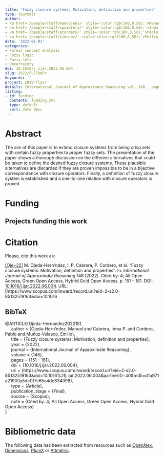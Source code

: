 ```yaml
---
title: 'Fuzzy closure systems: Motivation, definition and properties'
type: journals
author:
- <a href='/people/staff/manuojeda/' style='color:rgb(100,0,50);'>Manuel Ojeda Hernández</a>
- <a href='/people/staff/ipcabrera/' style='color:rgb(100,0,50);'>Inma P. Cabrera</a>
- <a href='/people/staff/pcordero/' style='color:rgb(100,0,50);'>Pablo Cordero</a>
- <a href='/people/staff/ejmunoz/' style='color:rgb(100,0,50);'>Emilio Muñoz Velasco</a>
date: '2022-01-01'
categories:
- Formal concept analysis
- Fuzzy logic
- Fuzzy sets
- Uncertainty
doi: 10.1016/j.ijar.2022.06.004
slug: 2022/FuClDePr
keywords: ''
project: 2019-flair
details: International Journal of Approximate Reasoning vol. 148 , pages 151 – 161.
listing:
- id: funding
  contents: funding.yml
  type: default
  sort: date desc
---
```





# Abstract

The aim of this paper is to extend closure systems from being crisp sets with certain fuzzy properties to proper fuzzy sets. The presentation of the paper shows a thorough discussion on the different alternatives that could be taken to define the desired fuzzy closure systems. These plausible alternatives are discarded if they are proven impossible to be in a bijective correspondence with closure operators. Finally, a definition of fuzzy closure system is established and a one-to-one relation with closure operators is proved.


# Funding
::: {.callout-note appearance='minimal' collapse=false}
## Projects funding this work

:::{#funding}
:::
:::








# Citation
Please, cite this work as:


<a name=bib-Ojeda-Hernandez2022151></a>[[Oje+22]](#cite-Ojeda-Hernandez2022151) M. Ojeda-Hern\’ndez, I. P. Cabrera, P. Cordero, et al. “Fuzzy closure systems: Motivation, definition and properties”. In: _International Journal of Approximate Reasoning_ 148 (2022). Cited by: 4; All Open Access, Green Open Access, Hybrid Gold Open Access, p. 151 – 161. DOI: [10.1016/j.ijar.2022.06.004](https://doi.org/10.1016%2Fj.ijar.2022.06.004). URL: [https://www.scopus.com/inward/record.uri?eid=2-s2.0-85132519163&doi=10.1016

::: {.callout-note appearance="minimal" collapse=true}

## BibTeX

@ARTICLE{Ojeda-Hernandez2022151,<br>&nbsp;&nbsp;&nbsp;&nbsp;	author = {Ojeda-Hern\’ndez, Manuel and Cabrera, Inma P. and Cordero, Pablo and Muñoz-Velasco, Emilio},<br>&nbsp;&nbsp;&nbsp;&nbsp;	title = {Fuzzy closure systems: Motivation, definition and properties},<br>&nbsp;&nbsp;&nbsp;&nbsp;	year = {2022},<br>&nbsp;&nbsp;&nbsp;&nbsp;	journal = {International Journal of Approximate Reasoning},<br>&nbsp;&nbsp;&nbsp;&nbsp;	volume = {148},<br>&nbsp;&nbsp;&nbsp;&nbsp;	pages = {151 – 161},<br>&nbsp;&nbsp;&nbsp;&nbsp;	doi = {10.1016/j.ijar.2022.06.004},<br>&nbsp;&nbsp;&nbsp;&nbsp;	url = {https://www.scopus.com/inward/record.uri?eid=2-s2.0-85132519163&doi=10.1016%2fj.ijar.2022.06.004&partnerID=40&md5=d1a971a21900a5dc0f7c65e4de834098},<br>&nbsp;&nbsp;&nbsp;&nbsp;	type = {Article},<br>&nbsp;&nbsp;&nbsp;&nbsp;	publication_stage = {Final},<br>&nbsp;&nbsp;&nbsp;&nbsp;	source = {Scopus},<br>&nbsp;&nbsp;&nbsp;&nbsp;	note = {Cited by: 4; All Open Access, Green Open Access, Hybrid Gold Open Access}<br>}

:::



# Bibliometric data


The following data has been extracted from resources such as [OpenAlex](https://openalex.org/), [Dimensions](https://app.dimensions.ai/), [PlumX](https://www.elsevier.com/insights/metrics/plumx) or [Altmetric](https://www.altmetric.com/).

<div style="display: flex; justify-content: center; align-items: center; height: 100%;">
<span class="__dimensions_badge_embed__" data-doi="10.1016/j.ijar.2022.06.004" data-legend="always"></span></div><script async src="https://badge.dimensions.ai/badge.js" charset="utf-8"></script>

<div style="display: flex; justify-content: center; align-items: center; height: 100%;">
<a href="https://plu.mx/plum/a/?doi=10.1016/j.ijar.2022.06.004" class="plumx-details" data-site="plum" data-hide-when-empty="true">Fuzzy closure systems: Motivation, definition and properties</a></div>

<div style="display: flex; justify-content: center; align-items: center; height: 100%;">
<script type="text/javascript" src="https://d1bxh8uas1mnw7.cloudfront.net/assets/embed.js"></script><div data-badge-type="medium-donut" class="altmetric-embed" data-badge-details="right" data-doi="10.1016/j.ijar.2022.06.004"></div></div>


## Cites

The following graph plots the number of cites received by this work from its publication, on a yearly basis.

```r
#| echo: false
#| results: asis
#| warning: false
#| message: false
source(here::here('scripts', 'manage_publications.R'))
df <- readRDS('citation_history.rds')
plot_citation_history(df)
```



## Papers citing this work

The following is a non-exhaustive list of papers that cite this work:


<a name=bib-Bejines_2024></a>[[1]](#cite-Bejines_2024) C. Bejines, M. Ojeda-Hernández, and D. López-Rodríguez. “Analysis of Fuzzy Vector Spaces as an Algebraic Framework for Flag Codes”. In: _Mathematics_ 12.3 (Feb. 2024), p. 498. ISSN: 2227-7390. DOI: [10.3390/math12030498](https://doi.org/10.3390%2Fmath12030498). URL: [http://dx.doi.org/10.3390/math12030498](http://dx.doi.org/10.3390/math12030498).

<a name=bib-Ojeda_Hern_ndez_20232></a>[[2]](#cite-Ojeda_Hern_ndez_20232) M. Ojeda-Hernández, I. P. Cabrera, P. Cordero, et al. “Fuzzy closure structures as formal concepts”. In: _Fuzzy Sets and Systems_ 463 (Jul. 2023), p. 108458. ISSN: 0165-0114. DOI: [10.1016/j.fss.2022.12.014](https://doi.org/10.1016%2Fj.fss.2022.12.014). URL: [http://dx.doi.org/10.1016/j.fss.2022.12.014](http://dx.doi.org/10.1016/j.fss.2022.12.014).

<a name=bib-Ojeda_Hern_ndez_2023></a>[[3]](#cite-Ojeda_Hern_ndez_2023) M. Ojeda-Hernández, I. P. Cabrera, P. Cordero, et al. “Fuzzy closure structures as formal concepts II”. In: _Fuzzy Sets and Systems_ 473 (Dec. 2023), p. 108734. ISSN: 0165-0114. DOI: [10.1016/j.fss.2023.108734](https://doi.org/10.1016%2Fj.fss.2023.108734). URL: [http://dx.doi.org/10.1016/j.fss.2023.108734](http://dx.doi.org/10.1016/j.fss.2023.108734).

<a name=bib-Ojeda_Hern_ndez_20231></a>[[4]](#cite-Ojeda_Hern_ndez_20231) M. Ojeda-Hernández, I. P. Cabrera, P. Cordero, et al. “On the Commutative Diagrams Among Galois Connections Involved in Closure Structures”. In: _Formal Concept Analysis_. Springer Nature Switzerland, 2023, p. 49–63. ISBN: 9783031359491. DOI: [10.1007/978-3-031-35949-1_4](https://doi.org/10.1007%2F978-3-031-35949-1_4). URL: [http://dx.doi.org/10.1007/978-3-031-35949-1_4](http://dx.doi.org/10.1007/978-3-031-35949-1_4).


